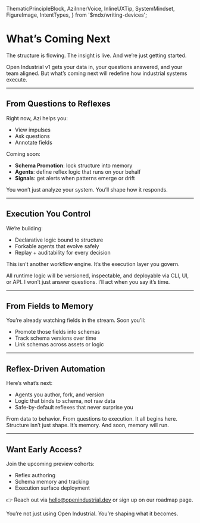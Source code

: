   ThematicPrincipleBlock,
  AziInnerVoice,
  InlineUXTip,
  SystemMindset,
  FigureImage,
  IntentTypes,
} from '$mdx/writing-devices';

# What’s Coming Next

<SystemMindset intentType={IntentTypes.Primary}>
  The structure is flowing. The insight is live. And we’re just getting started.
</SystemMindset>

Open Industrial v1 gets your data in, your questions answered, and your team aligned. But what’s coming next will redefine how industrial systems execute.

---

## From Questions to Reflexes

Right now, Azi helps you:
- View impulses
- Ask questions
- Annotate fields

Coming soon:
- **Schema Promotion**: lock structure into memory
- **Agents**: define reflex logic that runs on your behalf
- **Signals**: get alerts when patterns emerge or drift

<ThematicPrincipleBlock intentType={IntentTypes.Secondary}>
  You won’t just analyze your system. You’ll shape how it responds.
</ThematicPrincipleBlock>

---

## Execution You Control

We’re building:
- Declarative logic bound to structure
- Forkable agents that evolve safely
- Replay + auditability for every decision

This isn’t another workflow engine. It’s the execution layer you govern.

<InlineUXTip intentType={IntentTypes.Info}>
All runtime logic will be versioned, inspectable, and deployable via CLI, UI, or API.
</InlineUXTip>

<AziInnerVoice intentType={IntentTypes.Tertiary}>
I won’t just answer questions. I’ll act when you say it’s time.
</AziInnerVoice>

---

## From Fields to Memory

You’re already watching fields in the stream. Soon you’ll:
- Promote those fields into schemas
- Track schema versions over time
- Link schemas across assets or logic

<FigureImage
  src="/assets/screenshots/schema-memory-preview.png"
  alt="Schema lineage and memory version panel"
  caption="Structure becomes memory. Memory powers behavior."
  intentType={IntentTypes.Info}
  glow
  shadow="2xl"
/>

---

## Reflex-Driven Automation

Here’s what’s next:
- Agents you author, fork, and version
- Logic that binds to schema, not raw data
- Safe-by-default reflexes that never surprise you

<ThematicPrincipleBlock intentType={IntentTypes.Primary}>
  From data to behavior. From questions to execution. It all begins here.
</ThematicPrincipleBlock>

<AziInnerVoice intentType={IntentTypes.Tertiary}>
Structure isn’t just shape. It’s memory. And soon, memory will run.
</AziInnerVoice>

---

## Want Early Access?

Join the upcoming preview cohorts:
- Reflex authoring
- Schema memory and tracking
- Execution surface deployment

👉 Reach out via [hello@openindustrial.dev](mailto:hello@openindustrial.dev) or sign up on our roadmap page.

<ThematicPrincipleBlock intentType={IntentTypes.Secondary}>
  You’re not just using Open Industrial. You’re shaping what it becomes.
</ThematicPrincipleBlock>
